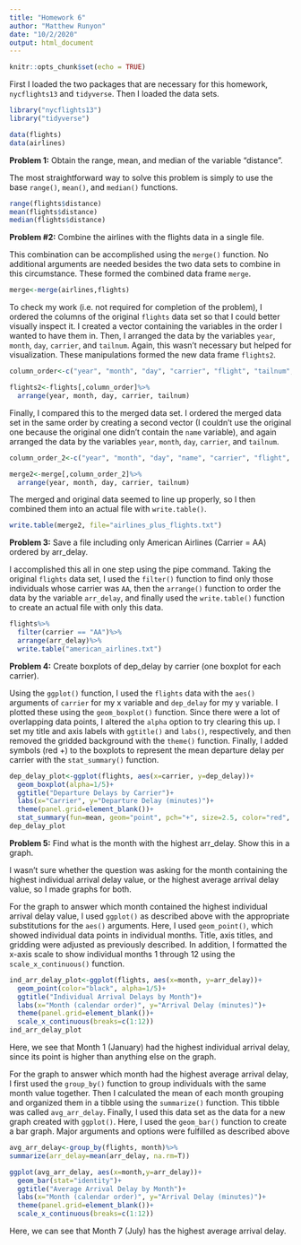 ```yaml
---
title: "Homework 6"
author: "Matthew Runyon"
date: "10/2/2020"
output: html_document
---
```


```r
knitr::opts_chunk$set(echo = TRUE)
```

First I loaded the two packages that are necessary for this homework, `nycflights13` and `tidyverse`. Then I loaded the data sets.

```r
library("nycflights13")
library("tidyverse")

data(flights)
data(airlines)
```

__Problem 1:__ Obtain the range, mean, and median of the variable "distance".

The most straightforward way to solve this problem is simply to use the base `range()`, `mean()`, and `median()` functions.

```r
range(flights$distance)
mean(flights$distance)
median(flights$distance)
```

__Problem #2:__ Combine the airlines with the flights data in a single file.

This combination can be accomplished using the `merge()` function. No additional arguments are needed besides the two data sets to combine in this circumstance. These formed the combined data frame `merge`.

```r
merge<-merge(airlines,flights)
```

To check my work (i.e. not required for completion of the problem), I ordered the columns of the original `flights` data set so that I could better visually inspect it. I created a vector containing the variables in the order I wanted to have them in. Then, I arranged the data by the variables `year`, `month`, `day`, `carrier`, and `tailnum`. Again, this wasn't necessary but helped for visualization. These manipulations formed the new data frame `flights2`.

```r
column_order<-c("year", "month", "day", "carrier", "flight", "tailnum", "origin", "dest", "sched_dep_time", "dep_time", "dep_delay", "sched_arr_time", "arr_time", "arr_delay", "distance", "air_time", "hour", "minute", "time_hour")

flights2<-flights[,column_order]%>%
  arrange(year, month, day, carrier, tailnum)
```

Finally, I compared this to the merged data set. I ordered the merged data set in the same order by creating a second vector (I couldn't use the original one because the original one didn't contain the `name` variable), and again arranged the data by the variables `year`, `month`, `day`, `carrier`, and `tailnum`.

```r
column_order_2<-c("year", "month", "day", "name", "carrier", "flight", "tailnum", "origin", "dest", "sched_dep_time", "dep_time", "dep_delay", "sched_arr_time", "arr_time", "arr_delay", "distance", "air_time", "hour", "minute", "time_hour")

merge2<-merge[,column_order_2]%>%
  arrange(year, month, day, carrier, tailnum)
```

The merged and original data seemed to line up properly, so I then combined them into an actual file with `write.table()`.

```r
write.table(merge2, file="airlines_plus_flights.txt")
```

__Problem 3:__ Save a file including only American Airlines (Carrier = AA) ordered by arr_delay.

I accomplished this all in one step using the pipe command. Taking the original `flights` data set, I used the `filter()` function to find only those individuals whose carrier was `AA`, then the `arrange()` function to order the data by the variable `arr_delay`, and finally used the `write.table()` function to create an actual file with only this data.

```r
flights%>%
  filter(carrier == "AA")%>%
  arrange(arr_delay)%>%
  write.table("american_airlines.txt")
```

__Problem 4:__ Create boxplots of dep_delay by carrier (one boxplot for each carrier).

Using the `ggplot()` function, I used the `flights` data with the `aes()` arguments of `carrier` for my x variable and `dep_delay` for my y variable. I plotted these using the `geom_boxplot()` function. Since there were a lot of overlapping data points, I altered the `alpha` option to try clearing this up. I set my title and axis labels with `ggtitle()` and `labs()`, respectively, and then removed the gridded background with the `theme()` function. Finally, I added symbols (red +) to the boxplots to represent the mean departure delay per carrier with the `stat_summary()` function.

```r
dep_delay_plot<-ggplot(flights, aes(x=carrier, y=dep_delay))+
  geom_boxplot(alpha=1/5)+
  ggtitle("Departure Delays by Carrier")+
  labs(x="Carrier", y="Departure Delay (minutes)")+
  theme(panel.grid=element_blank())+
  stat_summary(fun=mean, geom="point", pch="+", size=2.5, color="red", fill="red")
dep_delay_plot
```

__Problem 5:__ Find what is the month with the highest arr_delay. Show this in a graph.

I wasn't sure whether the question was asking for the month containing the highest individual arrival delay value, or the highest average arrival delay value, so I made graphs for both.

For the graph to answer which month contained the highest individual arrival delay value, I used `ggplot()` as described above with the appropriate substitutions for the `aes()` arguments. Here, I used `geom_point()`, which showed individual data points in individual months. Title, axis titles, and gridding were adjusted as previously described. In addition, I formatted the x-axis scale to show individual months 1 through 12 using the `scale_x_continuous()` function.

```r
ind_arr_delay_plot<-ggplot(flights, aes(x=month, y=arr_delay))+
  geom_point(color="black", alpha=1/5)+
  ggtitle("Individual Arrival Delays by Month")+
  labs(x="Month (calendar order)", y="Arrival Delay (minutes)")+
  theme(panel.grid=element_blank())+
  scale_x_continuous(breaks=c(1:12))
ind_arr_delay_plot
```

Here, we see that Month 1 (January) had the highest individual arrival delay, since its point is higher than anything else on the graph.

For the graph to answer which month had the highest average arrival delay, I first used the `group_by()` function to group individuals with the same month value together. Then I calculated the mean of each month grouping and organized them in a tibble using the `summarize()` function. This tibble was called `avg_arr_delay`. Finally, I used this data set as the data for a new graph created with `ggplot()`. Here, I used the `geom_bar()` function to create a bar graph. Major arguments and options were fulfilled as  described above

```r
avg_arr_delay<-group_by(flights, month)%>%
summarize(arr_delay=mean(arr_delay, na.rm=T))

ggplot(avg_arr_delay, aes(x=month,y=arr_delay))+
  geom_bar(stat="identity")+
  ggtitle("Average Arrival Delay by Month")+
  labs(x="Month (calendar order)", y="Arrival Delay (minutes)")+
  theme(panel.grid=element_blank())+
  scale_x_continuous(breaks=c(1:12))
```

Here, we can see that Month 7 (July) has the highest average arrival delay.
